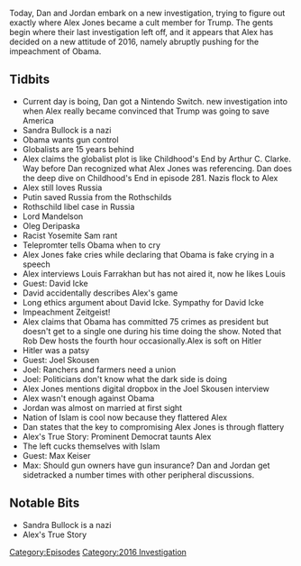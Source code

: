 {{DEFAULTSORT:
    #_EPISODE_0100:January 6-7, 2016
}}{{Episode
    | title             = January 6-7, 2016
    | caption           = Listen to this episode on [https://knowledgefight.libsyn.com/knowledge-fight-jan-6-7-2016 Libsyn] [https://open.spotify.com/episode/1OO0PqAm435Zt4iGVpknin Spotify], Read the [[Transcript/100: January 6-7, 2016|Unofficial Transcript]]
    | episodeNumber     = 100
    | length            = 03:22:51
    | airDate           = November 6, 2017
    | coverageStartDate = January 6, 2016
    | coverageEndDate   = January 7, 2016
    | episodeType       = [[:Category:2016 Investigation|2016 Investigation]]
    | appearance        = [[Oleg Deripaska]], [[Lord Peter Mendelssohn]], [[Barack Obama]], [[Louis Farrakhan]], [[David Icke]], [[Joel Skousen]], [[Joe Biggs]], [[Larry Nichols]], [[Matt Drudge]], [[Matt Bracken]], [[Max Keiser]]
    | beverage          = Elysian Fields Spacedust IPA
    | previousEpisode   = [[99: November 1, 2017]]
    | nextEpisode       = [[101: January 11, 2016]]
}}

{{Stub}}

Today, Dan and Jordan embark on a new investigation, trying to figure out exactly where Alex Jones became a cult member for Trump. The gents begin where their last investigation left off, and it appears that Alex has decided on a new attitude of 2016, namely abruptly pushing for the impeachment of Obama.

==Tidbits==

*Current day is boing, Dan got a Nintendo Switch.  new investigation into when Alex really became convinced that Trump was going to save America
*Sandra Bullock is a nazi
*Obama wants gun control
*Globalists are 15 years behind
*Alex claims the globalist plot is like Childhood's End by Arthur C. Clarke.  Way before Dan recognized what Alex Jones was referencing.   Dan does the deep dive on Childhood's End in episode 281.  Nazis flock to Alex
*Alex still loves Russia
*Putin saved Russia from the Rothschilds
*Rothschild libel case in Russia
*Lord Mandelson
*Oleg Deripaska
*Racist Yosemite Sam rant
*Telepromter tells Obama when to cry
*Alex Jones fake cries while declaring that Obama is fake crying in a speech
*Alex interviews Louis Farrakhan but has not aired it, now he likes Louis
*Guest: David Icke
*David accidentally describes Alex's game
*Long ethics argument about David Icke.  Sympathy for David Icke
*Impeachment Zeitgeist!
*Alex claims that Obama has committed 75 crimes as president but doesn't get to a single one during his time doing the show.  Noted that Rob Dew hosts the fourth hour occasionally.Alex is soft on Hitler
*Hitler was a patsy
*Guest: Joel Skousen
*Joel: Ranchers and farmers need a union
*Joel: Politicians don't know what the dark side is doing
*Alex Jones mentions digital dropbox in the Joel Skousen interview
*Alex wasn't enough against Obama
*Jordan was almost on married at first sight
*Nation of Islam is cool now because they flattered Alex
*Dan states that the key to compromising Alex Jones is through flattery
*Alex's True Story: Prominent Democrat taunts Alex
*The left cucks themselves with Islam
*Guest: Max Keiser
*Max: Should gun owners have gun insurance?  Dan and Jordan get sidetracked a number times with other peripheral discussions.

==Notable Bits==

*Sandra Bullock is a nazi
*Alex's True Story

[[Category:Episodes]]
[[Category:2016 Investigation]]
